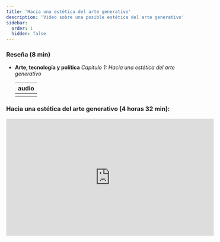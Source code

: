 ---
title: 'Hacia una estética del arte generativo'
description: 'Video sobre una posible estética del arte generativo'
sidebar:
  order: 1
  hidden: false
---


### Reseña (8 min)

- **Arte, tecnología y política** _Capítulo 1: Hacia una estética del arte generativo_

  | audio |
  | :-: |
  | [<Icon name="seti:audio" color="#007481" size="2rem" />](/audios/hacia-una-estética-del-arte-generativo.mp3) |

### Hacia una estética del arte generativo (4 horas 32 min):

<div>
<iframe width="560" height="315" src="https://www.youtube.com/embed/zUEcYwkZwiA?si=cmYidOLN0UjMZ66L" title="YouTube video player" frameborder="0" allow="accelerometer; autoplay; clipboard-write; encrypted-media; gyroscope; picture-in-picture; web-share" referrerpolicy="strict-origin-when-cross-origin" allowfullscreen></iframe>
</div>
